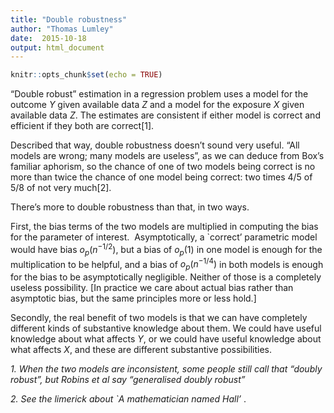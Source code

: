 ```yaml
---
title: "Double robustness"
author: "Thomas Lumley"
date:  2015-10-18
output: html_document
---
```


```r
knitr::opts_chunk$set(echo = TRUE)
```

“Double robust” estimation in a regression problem uses a model for the outcome $Y$ given available data $Z$ and a model for the exposure $X$ given available data $Z$. The estimates are consistent if either model is correct and efficient if they both are correct[1].  

Described that way, double robustness doesn’t sound very useful. “All models are wrong; many models are useless”, as we can deduce from Box’s familiar aphorism, so the chance of one of two models being correct is no more than twice the chance of one model being correct: two times $4/5$ of $5/8$ of not very much[2]. 

There’s more to double robustness than that, in two ways. 

First, the bias terms of the two models are multiplied in computing the bias for the parameter of interest.  Asymptotically, a `correct’ parametric model would have bias $o_p(n^{-1/2})$, but a bias of $o_p(1)$ in one model is enough for the multiplication to be helpful, and a bias of $o_p(n^{-1/4})$ in both models is enough for the bias to be asymptotically negligible. Neither of those is a completely useless possibility. [In practice we care about actual bias rather than asymptotic bias, but the same principles more or less hold.]

Secondly, the real benefit of two models is that we can have completely different kinds of substantive knowledge about them. We could have useful knowledge about what affects $Y$, or we could have useful knowledge about what affects $X$, and these are different substantive possibilities. 

  

  

_1. When the two models are inconsistent, some people still call that “doubly robust”, but Robins et al say “generalised doubly robust”_

_2. See the limerick about `A mathematician named Hall'_
.
